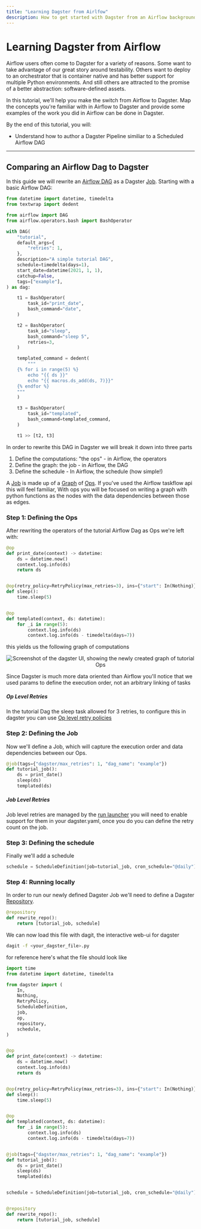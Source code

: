 ```yaml
---
title: "Learning Dagster from Airlfow"
description: How to get started with Dagster from an Airflow background
---
```


# Learning Dagster from Airflow

Airflow users often come to Dagster for a variety of reasons. Some want to take advantage of our great story around testability. Others want to deploy to an orchestrator that is container native and has better support for multiple Python environments. And still others are attracted to the promise of a better abstraction: software-defined assets.

In this tutorial, we'll help you make the switch from Airflow to Dagster. Map the concepts you're familiar with in Airflow to Dagster and provide some examples of the work you did in Airflow can be done in Dagster.

By the end of this tutorial, you will:

- Understand how to author a Dagster Pipeline similiar to a Scheduled Airflow DAG

---

## Comparing an Airflow Dag to Dagster

In this guide we will rewrite an [Airflow DAG](https://airflow.apache.org/docs/apache-airflow/stable/tutorial/fundamentals.html) as a Dagster [Job](/concepts/ops-jobs-graphs/jobs). Starting with a basic Airflow DAG:

```python file=/integrations/airflow/dags/tutorial.py
from datetime import datetime, timedelta
from textwrap import dedent

from airflow import DAG
from airflow.operators.bash import BashOperator

with DAG(
    "tutorial",
    default_args={
        "retries": 1,
    },
    description="A simple tutorial DAG",
    schedule=timedelta(days=1),
    start_date=datetime(2021, 1, 1),
    catchup=False,
    tags=["example"],
) as dag:

    t1 = BashOperator(
        task_id="print_date",
        bash_command="date",
    )

    t2 = BashOperator(
        task_id="sleep",
        bash_command="sleep 5",
        retries=3,
    )

    templated_command = dedent(
        """
    {% for i in range(5) %}
        echo "{{ ds }}"
        echo "{{ macros.ds_add(ds, 7)}}"
    {% endfor %}
    """
    )

    t3 = BashOperator(
        task_id="templated",
        bash_command=templated_command,
    )

    t1 >> [t2, t3]
```

In order to rewrite this DAG in Dagster we will break it down into three parts

1. Define the computations: "the ops" - in Airflow, the operators
2. Define the graph: the job - in Airflow, the DAG
3. Define the schedule - In Airflow, the schedule (how simple!)

A [Job](/concepts/ops-jobs-graphs/jobs) is made up of a [Graph](/concepts/ops-jobs-graphs/graphs) of [Ops](/concepts/ops-jobs-graphs/ops). If you've used the Airflow taskflow api this will feel familiar, With ops you will be focused on writing a graph with python functions as the nodes with the data dependencies between those as edges.

### Step 1: Defining the Ops

After rewriting the operators of the tutorial Airflow Dag as Ops we're left with:

```python file=/integrations/airflow/tutorial_rewrite_dagster.py startafter=start_ops endbefore=end_ops
@op
def print_date(context) -> datetime:
    ds = datetime.now()
    context.log.info(ds)
    return ds


@op(retry_policy=RetryPolicy(max_retries=3), ins={"start": In(Nothing)})
def sleep():
    time.sleep(5)


@op
def templated(context, ds: datetime):
    for _i in range(5):
        context.log.info(ds)
        context.log.info(ds - timedelta(days=7))
```

this yields us the following graph of computations

<center>
  <Image
    alt="Screenshot of the dagster UI, showing the newly created graph of tutorial Ops"
    src="/images/integrations/airflow/airflow_tutorial_rewrite_ops.png"
    width={2200}
    height={1300}
  />
</center>

Since Dagster is much more data oriented than Airflow you'll notice that we used params to define the execution order, not an arbitrary linking of tasks

##### Op Level Retries

In the tutorial Dag the sleep task allowed for 3 retries, to configure this in dagster you can use [Op level retry policies](/concepts/ops-jobs-graphs/op-retries)

### Step 2: Defining the Job

Now we'll define a Job, which will capture the execution order and data dependencies between our Ops.

```python file=/integrations/airflow/tutorial_rewrite_dagster.py startafter=start_job endbefore=end_job
@job(tags={"dagster/max_retries": 1, "dag_name": "example"})
def tutorial_job():
    ds = print_date()
    sleep(ds)
    templated(ds)
```

##### Job Level Retries

Job level retries are managed by the [run launcher](/deployment/run-retries) you will need to enable support for them in your dagster.yaml, once you do you can define the retry count on the job.

### Step 3: Defining the schedule

Finally we'll add a schedule

```python file=/integrations/airflow/tutorial_rewrite_dagster.py startafter=start_schedule endbefore=end_schedule
schedule = ScheduleDefinition(job=tutorial_job, cron_schedule="@daily")
```

### Step 4: Running locally

In order to run our newly defined Dagster Job we'll need to define a Dagster [Repository](/concepts/repositories-workspaces/repositories).

```python file=/integrations/airflow/tutorial_rewrite_dagster.py startafter=start_repo endbefore=end_repo
@repository
def rewrite_repo():
    return [tutorial_job, schedule]
```

We can now load this file with dagit, the interactive web-ui for dagster

```bash
dagit -f <your_dagster_file>.py
```

for reference here's what the file should look like

```python file=/integrations/airflow/tutorial_rewrite_complete.py startafter=start_example endbefore=end_example
import time
from datetime import datetime, timedelta

from dagster import (
    In,
    Nothing,
    RetryPolicy,
    ScheduleDefinition,
    job,
    op,
    repository,
    schedule,
)


@op
def print_date(context) -> datetime:
    ds = datetime.now()
    context.log.info(ds)
    return ds


@op(retry_policy=RetryPolicy(max_retries=3), ins={"start": In(Nothing)})
def sleep():
    time.sleep(5)


@op
def templated(context, ds: datetime):
    for _i in range(5):
        context.log.info(ds)
        context.log.info(ds - timedelta(days=7))


@job(tags={"dagster/max_retries": 1, "dag_name": "example"})
def tutorial_job():
    ds = print_date()
    sleep(ds)
    templated(ds)


schedule = ScheduleDefinition(job=tutorial_job, cron_schedule="@daily")


@repository
def rewrite_repo():
    return [tutorial_job, schedule]
```
